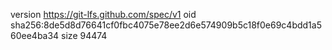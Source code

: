 version https://git-lfs.github.com/spec/v1
oid sha256:8de5d8d76641cf0fbc4075e78ee2d6e574909b5c18f0e69c4bdd1a560ee4ba34
size 94474
